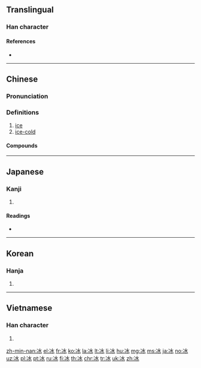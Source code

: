 {{also|氷}}
==Translingual==

===Han character===
{{Han char|rn=15|rad=冫|as=04|sn=6|four=3213<sub>0</sub>|canj=戈一水 (IME)|ids=⿰[[冫]][[水]]}}

====References====
* {{Han ref|kx=0131.240|dkj=01612|dj=0294.150|hdz=10295.090|uh=51B0|ud=20912|bh=A642|bd=42562}}

----

==Chinese==
{{zh-forms}}

===Pronunciation===
{{zh-pron
|m=bīng,níng
|c=bing1
|h=pfs=pên
|md=bĭng
|mn=peng
|w=1pin
|mc=y
|oc=y
|cat=n
}}

===Definitions===
{{zh-hanzi}}

# [[ice]]
# [[ice-cold]]

====Compounds====
{{der5
| {{zh-l|愛玉冰/爱玉冰}}
| {{zh-l|冰坝}}
| {{zh-l|冰棒}}
| {{zh-l|冰雹}}
| {{zh-l|冰茶}}
| {{zh-l|冰碴儿}}
| {{zh-l|冰场}}
| {{zh-l|冰车}}
| {{zh-l|冰川|bīngchuān}}
| {{zh-l|冰川期}}
| {{zh-l|冰船}}
| {{zh-l|冰床}}
| {{zh-l|冰镩}}
| {{zh-l|冰袋}}
| {{zh-l|冰刀}}
| {{zh-l|冰岛|Bīngdǎo}}
| {{zh-l|冰道}}
| {{zh-l|冰灯}}
| {{zh-l|冰点}}
| {{zh-l|冰雕}}
| {{zh-l|冰冻}}
| {{zh-l|冰凍三尺，非一日之寒/冰冻三尺，非一日之寒}}
| {{zh-l|冰斗}}
| {{zh-l|冰毒}}
| {{zh-l|冰帆}}
| {{zh-l|冰封}}
| {{zh-l|冰峰}}
| {{zh-l|冰糕|bīnggāo}}
| {{zh-l|冰镐}}
| {{zh-l|冰挂}}
| {{zh-l|冰挂儿}}
| {{zh-l|冰柜}}
| {{zh-l|冰棍儿}}
| {{zh-l|冰海}}
| {{zh-l|冰河}}
| {{zh-l|冰河时代}}
| {{zh-l|冰花}}
| {{zh-l|冰肌玉骨}}
| {{zh-l|冰激凌}}
| {{zh-l|冰架}}
| {{zh-l|冰鉴}}
| {{zh-l|冰窖}}
| {{zh-l|冰晶}}
| {{zh-l|冰晶石}}
| {{zh-l|冰景}}
| {{zh-l|冰块}}, {{zh-l|冰块儿}}
| {{zh-l|冰冷}}
| {{zh-l|冰凉}}
| {{zh-l|冰凌}}
| {{zh-l|冰溜}}
| {{zh-l|冰轮}}
| {{zh-l|冰囊}}
| {{zh-l|冰排}}
| {{zh-l|冰排子}}
| {{zh-l|冰盆景}}, {{zh-l|冰盆景儿}}
| {{zh-l|冰片}}
| {{zh-l|冰瓶}}
| {{zh-l|冰瀑}}
| {{zh-l|冰期}}
| {{zh-l|冰淇淋|bīngqílín}}
| {{zh-l|冰橇}}
| {{zh-l|冰清玉洁}}
| {{zh-l|冰球|bīngqiú}}
| {{zh-l|冰人}}
| {{zh-l|冰山|bīngshān}}
| {{zh-l|冰上运动}}
| {{zh-l|冰蚀}}
| {{zh-l|冰释}}
| {{zh-l|冰霜}}
| {{zh-l|冰水}}
| {{zh-l|冰坛}}
| {{zh-l|冰炭}}
| {{zh-l|冰糖}}
| {{zh-l|冰糖葫芦}}
| {{zh-l|冰天雪地}}
| {{zh-l|冰天雪窖}}
| {{zh-l|冰坨}}
| {{zh-l|冰箱}}
| {{zh-l|冰消瓦解}}
| {{zh-l|冰鞋}}
| {{zh-l|冰心}}
| {{zh-l|冰雪}}
| {{zh-l|冰雪聪明}}
| {{zh-l|冰镇}}
| {{zh-l|冰柱|bīngzhù}}
| {{zh-l|冰砖}}
| {{zh-l|冰锥}}, {{zh-l|冰锥子}}
| {{zh-l|滑冰|huábīng}}
| {{zh-l|溜冰|liūbīng}}
| {{zh-l|芋冰|yùbīng}}
| {{zh-l|芋仔冰|yùzǎibīng}}
}}

----

==Japanese==

===Kanji===
{{ja-kanji|grade=|rs=冫04}}

# {{defn|lang=ja|sort=冫04}}

====Readings====
* {{ja-readings|goon=[[ひょう]] (hyō)|kanon=[[ひょう]] (hyō)|kun=[[こおり]] (koori), [[ひ]] (hi)}}

----

==Korean==

===Hanja===
{{ko-hanja|hangeul=빙|rv=bing|mr=ping}}

# {{defn|lang=ko|sort=冫04}}

----

==Vietnamese==

===Han character===
{{vi-hantu|[[băng]], [[bâng]], [[phăng]], [[bưng]], [[văng]]|rs=冫04}}

# {{defn|lang=vi|sort=冫04}}

[[zh-min-nan:冰]]
[[el:冰]]
[[fr:冰]]
[[ko:冰]]
[[la:冰]]
[[lt:冰]]
[[li:冰]]
[[hu:冰]]
[[mg:冰]]
[[ms:冰]]
[[ja:冰]]
[[no:冰]]
[[uz:冰]]
[[pl:冰]]
[[pt:冰]]
[[ru:冰]]
[[fi:冰]]
[[th:冰]]
[[chr:冰]]
[[tr:冰]]
[[uk:冰]]
[[zh:冰]]